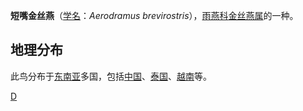 {{Speciesbox 
| taxon = Aerodramus brevirostris
| status = LC
| status_system = iucn3.1
| authority = (Horsfield, 1840)
}}

'''短嘴金丝燕'''（[[学名|学名]]：''Aerodramus brevirostris''），[[雨燕科|雨燕科]][[金丝燕属|金丝燕属]]的一种。

==地理分布== 
此鸟分布于[[东南亚|东南亚]]多国，包括[[中国|中国]]、[[泰国|泰国]]、[[越南|越南]]等。

{{Wikispecies| Aerodramus brevirostris}}
{{Taxonbar|from=Q1259817}}

[[Category:金丝燕属|D]]